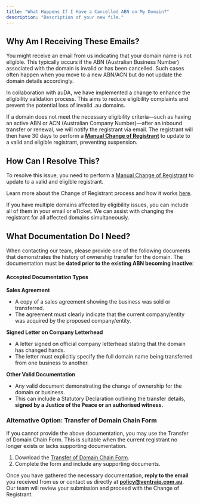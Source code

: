```yaml
---
title: "What Happens If I Have a Cancelled ABN on My Domain?"
description: "Description of your new file."
---
```


## Why Am I Receiving These Emails?

You might receive an email from us indicating that your domain name is not eligible. This typically occurs if the ABN (Australian Business Number) associated with the domain is invalid or has been cancelled. Such cases often happen when you move to a new ABN/ACN but do not update the domain details accordingly.

In collaboration with auDA, we have implemented a change to enhance the eligibility validation process. This aims to reduce eligibility complaints and prevent the potential loss of invalid .au domains.

If a domain does not meet the necessary eligibility criteria—such as having an active ABN or ACN (Australian Company Number)—after an inbound transfer or renewal, we will notify the registrant via email. The registrant will then have 30 days to perform a [**Manual Change of Registrant**](https://ventraip.com.au/support-centre/manual-change-of-registrant-cor-process/) to update to a valid and eligible registrant, preventing suspension.

## How Can I Resolve This?

To resolve this issue, you need to perform a [Manual Change of Registrant](https://ventraip.com.au/support-centre/manual-change-of-registrant-cor-process/) to update to a valid and eligible registrant.

Learn more about the Change of Registrant process and how it works [here](https://ventraip.com.au/support-centre/completing-an-au-domain-change-of-registrant-cor/).

<Tip>
  If you have multiple domains affected by eligibility issues, you can include all of them in your email or eTicket. We can assist with changing the registrant for all affected domains simultaneously.
</Tip>

## What Documentation Do I Need?

When contacting our team, please provide one of the following documents that demonstrates the history of ownership transfer for the domain. The documentation must be **dated prior to the existing ABN becoming inactive**:

#### Accepted Documentation Types

**Sales Agreement**

- A copy of a sales agreement showing the business was sold or transferred.
- The agreement must clearly indicate that the current company/entity was acquired by the proposed company/entity.

**Signed Letter on Company Letterhead**

- A letter signed on official company letterhead stating that the domain has changed hands.
- The letter must explicitly specify the full domain name being transferred from one business to another.

**Other Valid Documentation**

- Any valid document demonstrating the change of ownership for the domain or business.
- This can include a Statutory Declaration outlining the transfer details, **signed by a Justice of the Peace or an authorised witness.**

### Alternative Option: Transfer of Domain Chain Form

If you cannot provide the above documentation, you may use the Transfer of Domain Chain Form. This is suitable when the current registrant no longer exists or lacks supporting documentation.

1. Download the [Transfer of Domain Chain Form](https://ventraip.com.au/wp-content/uploads/2020/08/Transfer-of-Domain-Chain-Form.pdf).
2. Complete the form and include any supporting documents.

Once you have gathered the necessary documentation, **reply to the email** you received from us or contact us directly at [**policy@ventraip.com.au**](mailto:policy@ventraip.com.au). Our team will review your submission and proceed with the Change of Registrant.